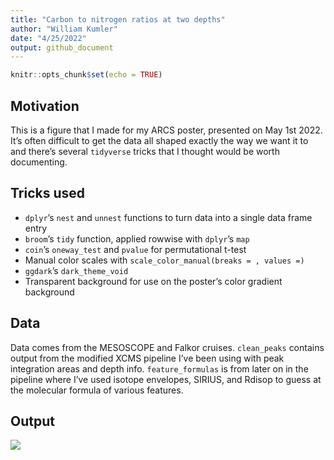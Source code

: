 ```yaml
---
title: "Carbon to nitrogen ratios at two depths"
author: "William Kumler"
date: "4/25/2022"
output: github_document
---
```


```r
knitr::opts_chunk$set(echo = TRUE)
```

## Motivation

This is a figure that I made for my ARCS poster, presented on May 1st 2022. It's often difficult to get the data all shaped exactly the way we want it to and there's several `tidyverse` tricks that I thought would be worth documenting.

## Tricks used

  - `dplyr`'s `nest` and `unnest` functions to turn data into a single data frame entry
  - `broom`'s `tidy` function, applied rowwise with `dplyr`'s `map`
  - `coin`'s `oneway_test` and `pvalue` for permutational t-test
  - Manual color scales with `scale_color_manual(breaks = , values =)`
  - `ggdark`'s `dark_theme_void`
  - Transparent background for use on the poster's color gradient background

## Data

Data comes from the MESOSCOPE and Falkor cruises. `clean_peaks` contains output from the modified XCMS pipeline I've been using with peak integration areas and depth info. `feature_formulas` is from later on in the pipeline where I've used isotope envelopes, SIRIUS, and Rdisop to guess at the molecular formula of various features.

## Output

![](depth_cn_boxplots.png)
